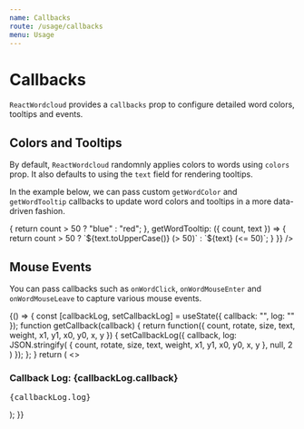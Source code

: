 ```yaml
---
name: Callbacks
route: /usage/callbacks
menu: Usage
---
```



# Callbacks

`ReactWordcloud` provides a `callbacks` prop to configure detailed word colors, tooltips and events.

## Colors and Tooltips

By default, `ReactWordcloud` randomnly applies colors to words using `colors` prop. It also defaults to using the `text` field for rendering tooltips.

In the example below, we can pass custom `getWordColor` and `getWordTooltip` callbacks to update word colors and tooltips in a more data-driven fashion.

<Playground>
  <ReactWordcloud
    words={words}
    callbacks={{
      getWordColor: ({ count }) => {
        return count > 50 ? "blue" : "red";
      },
      getWordTooltip: ({ count, text }) => {
        return count > 50 ? `${text.toUpperCase()} (> 50)` : `${text} (<= 50)`;
      }
    }}
  />
</Playground>

## Mouse Events

You can pass callbacks such as `onWordClick`, `onWordMouseEnter` and `onWordMouseLeave` to capture various mouse events.

<Playground>
  {() => {
    const [callbackLog, setCallbackLog] = useState({ callback: "", log: "" });
    function getCallback(callback) {
      return function({
        count,
        rotate,
        size,
        text,
        weight,
        x1,
        y1,
        x0,
        y0,
        x,
        y
      }) {
        setCallbackLog({
          callback,
          log: JSON.stringify(
            {
              count,
              rotate,
              size,
              text,
              weight,
              x1,
              y1,
              x0,
              y0,
              x,
              y
            },
            null,
            2
          )
        });
      };
    }
    return (
      <>
        <ReactWordcloud
          words={words}
          callbacks={{
            onWordClick: getCallback("onWordClick"),
            onWordMouseOut: getCallback("onWordMouseOut"),
            onWordMouseOver: getCallback("onWordMouseOver")
          }}
        />
        <h3>Callback Log: {callbackLog.callback}</h3>
        <pre style={{ fontSize: 12 }}>{callbackLog.log}</pre>
      </>
    );
  }}
</Playground>
